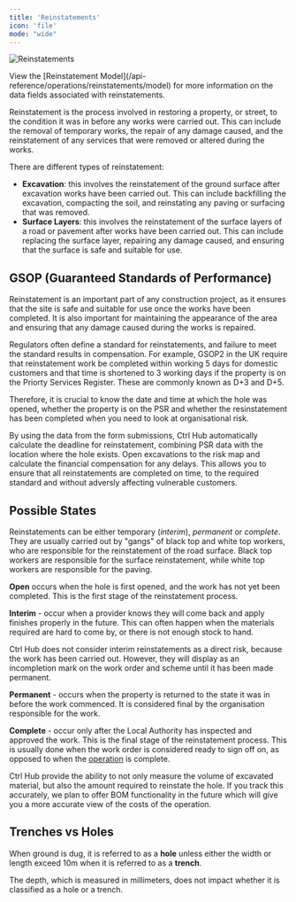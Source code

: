 ```yaml
---
title: 'Reinstatements'
icon: 'file'
mode: "wide"
---
```


![Reinstatements](/images/operations/reinstatements.svg)


<Tip>
  View the [Reinstatement Model](/api-reference/operations/reinstatements/model) for more information on the data fields associated with reinstatements.
</Tip>

Reinstatement is the process involved in restoring a property, or street, to the condition it was in before any works were carried out. This can include the removal of temporary works, the repair of any damage caused, and the reinstatement of any services that were removed or altered during the works.

There are different types of reinstatement:

 - **Excavation**: this involves the reinstatement of the ground surface after excavation works have been carried out. This can include backfilling the excavation, compacting the soil, and reinstating any paving or surfacing that was removed.
 - **Surface Layers**: this involves the reinstatement of the surface layers of a road or pavement after works have been carried out. This can include replacing the surface layer, repairing any damage caused, and ensuring that the surface is safe and suitable for use.

## GSOP (Guaranteed Standards of Performance)

Reinstatement is an important part of any construction project, as it ensures that the site is safe and suitable for use once the works have been completed. It is also important for maintaining the appearance of the area and ensuring that any damage caused during the works is repaired.

Regulators often define a standard for reinstatements, and failure to meet the standard results in compensation. For example, GSOP2 in the UK require that reinstatement work be completed within working 5 days for domestic customers and that time is shortened to 3 working days if the property is on the Priorty Services Register. These are commonly known as D+3 and D+5.

Therefore, it is crucial to know the date and time at which the hole was opened, whether the property is on the PSR and whether the resinstatement has been completed when you need to look at organisational risk.

By using the data from the form submissions, Ctrl Hub automatically calculate the deadline for reinstatement, combining PSR data with the location where the hole exists. Open excavations to the risk map and calculate the financial compensation for any delays. This allows you to ensure that all reinstatements are completed on time, to the required standard and without adversly affecting vulnerable customers.

## Possible States

Reinstatements can be either temporary (_interim_), _permanent_ or _complete_. They are usually carried out by "gangs" of black top and white top workers, who are responsible for the reinstatement of the road surface. Black top workers are responsible for the surface reinstatement, while white top workers are responsible for the paving.

**Open** occurs when the hole is first opened, and the work has not yet been completed. This is the first stage of the reinstatement process.

**Interim** - occur when a provider knows they will come back and apply finishes properly in the future. This can often happen when the materials required are hard to come by, or there is not enough stock to hand.

<Note>
Ctrl Hub does not consider interim reinstatements as a direct risk, because the work has been carried out. However, they will display as an incompletion mark on the work order and scheme until it has been made permanent.
</Note>

**Permanent** - occurs when the property is returned to the state it was in before the work commenced. It is considered final by the organisation responsible for the work.

**Complete** - occur only after the Local Authority has inspected and approved the work. This is the final stage of the reinstatement process. This is usually done when the work order is considered ready to sign off on, as opposed to when the [operation](/concepts/governance/schemes#work-orders-permits-and-operations) is complete.

<Tip>
Ctrl Hub provide the ability to not only measure the volume of excavated material, but also the amount required to reinstate the hole. If you track this accurately, we plan to offer BOM functionality in the future which will give you a more accurate view of the costs of the operation.
</Tip>

## Trenches vs Holes

When ground is dug, it is referred to as a **hole** unless either the width or length exceed 10m when it is referred to as a **trench**.

The depth, which is measured in millimeters, does not impact whether it is classified as a hole or a trench.
